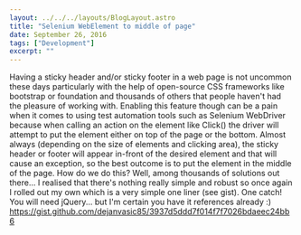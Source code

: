 ```yaml
---
layout: ../../../layouts/BlogLayout.astro
title: "Selenium WebElement to middle of page"
date: September 26, 2016
tags: ["Development"]
excerpt: ""
---
```


Having a sticky header and/or sticky footer in a web page is not uncommon these days particularly with the help of open-source CSS frameworks like bootstrap or foundation and thousands of others that people haven't had the pleasure of working with. Enabling this feature though can be a pain when it comes to using test automation tools such as Selenium WebDriver because when calling an action on the element like Click() the driver will attempt to put the element either on top of the page or the bottom. Almost always (depending on the size of elements and clicking area), the sticky header or footer will appear in-front of the desired element and that will cause an exception, so the best outcome is to put the element in the middle of the page. How do we do this? Well, among thousands of solutions out there... I realised that there's nothing really simple and robust so once again I rolled out my own which is a very simple one liner (see gist). One catch! You will need jQuery... but I'm certain you have it references already :)   https://gist.github.com/dejanvasic85/3937d5ddd7f014f7f7026bdaeec24bb6